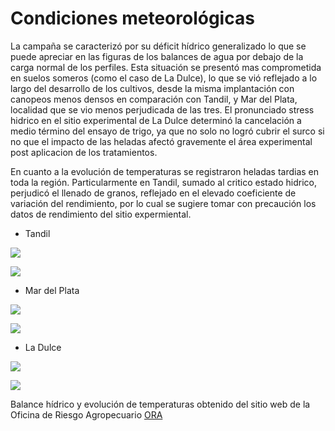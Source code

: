 # Condiciones meteorológicas {.unnumbered}

La campaña se caracterizó por su déficit hídrico generalizado lo que se puede apreciar en las figuras de los balances de agua por debajo de la carga normal de los perfiles. Esta situación se presentó mas comprometida en suelos someros (como el caso de La Dulce), lo que se vió reflejado a lo largo del desarrollo de los cultivos, desde la misma implantación con canopeos menos densos en comparación con Tandil, y Mar del Plata, localidad que se vio menos perjudicada de las tres. El pronunciado stress hidrico en el sitio experimental de La Dulce determinó la cancelación a medio término del ensayo de trigo, ya que no solo no logró cubrir el surco si no que el impacto de las heladas afectó gravemente el área experimental post aplicacion de los tratamientos.  

En cuanto a la evolución  de temperaturas se registraron heladas tardias en toda la región. Particularmente en Tandil,  sumado al critico estado hidrico, perjudicó el llenado de granos, reflejado en el elevado coeficiente de variación del rendimiento, por lo cual se sugiere tomar con precaución los datos de rendimiento del sitio expermiental. 

* Tandil 

::: {layout-ncol=2}
![](plots/TAND_TL.jpg)

![](plots/tandil_temp.png)
:::

* Mar del Plata

::: {layout-ncol=2}
![](plots/MDQ_TL.jpg) 

![](plots/mdp_temp.png)
:::

* La Dulce

::: {layout-ncol=2}
![](plots/DULCE_TL.jpg) 

![](plots/juarez_temp.png) 
:::

Balance hídrico y evolución de temperaturas obtenido del sitio web de la Oficina de Riesgo Agropecuario [ORA](http://www.ora.gob.ar/camp_actual_reservas.php)

